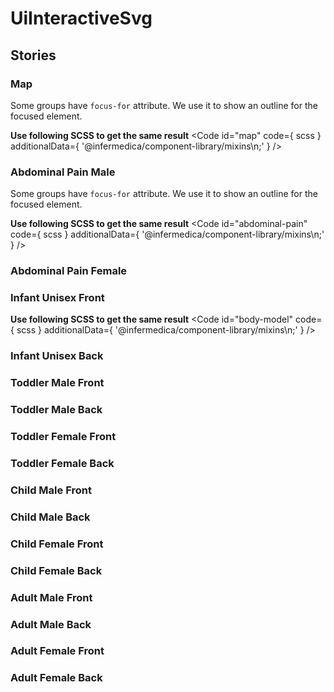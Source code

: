 
<Meta of={stories}/>

# UiInteractiveSvg
<Primary />
<ArgTypes />

## Stories
### Map
<Canvas of={stories.map}/>

Some groups have `focus-for` attribute. We use it to show an outline for the focused element.

**Use following SCSS to get the same result**
<Code
  id="map"
  code={ scss }
  additionalData={ '@infermedica/component-library/mixins\n;' }
/>

### Abdominal Pain Male
<Canvas of={stories.AbdominalPainMale}/>

Some groups have `focus-for` attribute. We use it to show an outline for the focused element.

**Use following SCSS to get the same result**
<Code
  id="abdominal-pain"
  code={ scss }
  additionalData={ '@infermedica/component-library/mixins\n;' }
/>

### Abdominal Pain Female
<Canvas of={stories.AbdominalPainFemale}/>

### Infant Unisex Front
<Canvas of={stories.InfantUnisexFront}/>

**Use following SCSS to get the same result**
<Code
  id="body-model"
  code={ scss }
  additionalData={ '@infermedica/component-library/mixins\n;' }
/>

### Infant Unisex Back
<Canvas of={stories.InfantUnisexBack}/>

### Toddler Male Front
<Canvas of={stories.ToddlerMaleFront}/>

### Toddler Male Back
<Canvas of={stories.ToddlerMaleBack}/>

### Toddler Female Front
<Canvas of={stories.ToddlerFemaleFront}/>

### Toddler Female Back
<Canvas of={stories.ToddlerFemaleBack}/>

### Child Male Front
<Canvas of={stories.ChildMaleFront}/>

### Child Male Back
<Canvas of={stories.ChildMaleBack}/>

### Child Female Front
<Canvas of={stories.ChildFemaleFront}/>

### Child Female Back
<Canvas of={stories.ChildFemaleBack}/>

###  Adult Male Front
<Canvas of={stories.AdultMaleFront}/>

### Adult Male Back
<Canvas of={stories.AdultMaleBack}/>

### Adult Female Front
<Canvas of={stories.AdultFemaleFront}/>

### Adult Female Back
<Canvas of={stories.AdultFemaleBack}/>
